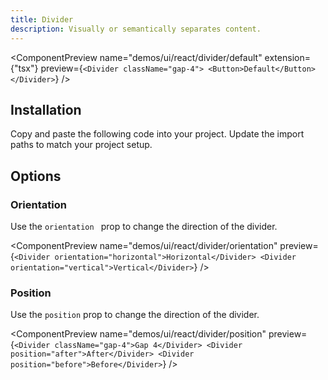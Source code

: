 ```yaml
---
title: Divider
description: Visually or semantically separates content.
---
```


<ComponentPreview
  name="demos/ui/react/divider/default"
  extension={"tsx"}
  preview={`<Divider className="gap-4">
<Button>Default</Button>
</Divider>`}
/>

## Installation

<Steps>
  <Step>Copy and paste the following code into your project.</Step>
  <ComponentSource
    name={["ui/react/divider"]}
    extension={["tsx"]}
  />
  <Step>Update the import paths to match your project setup.</Step>
</Steps>

## Options

### Orientation

Use the `orientation ` prop to change the direction of the divider.

<ComponentPreview
  name="demos/ui/react/divider/orientation"
  preview={`<Divider orientation="horizontal">Horizontal</Divider>
<Divider orientation="vertical">Vertical</Divider>`}
/>

### Position

Use the `position` prop to change the direction of the divider.

<ComponentPreview
  name="demos/ui/react/divider/position"
  preview={`<Divider className="gap-4">Gap 4</Divider>
<Divider position="after">After</Divider>
<Divider position="before">Before</Divider>`}
/>
